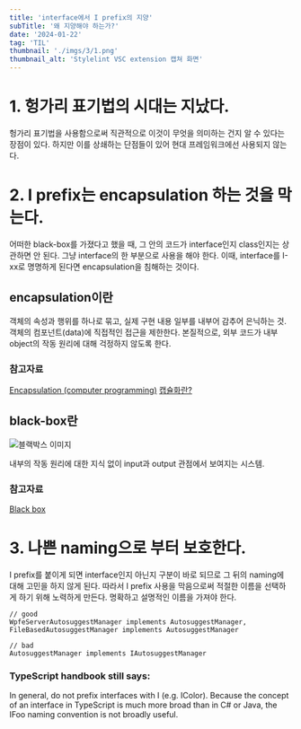 ```yaml
---
title: 'interface에서 I prefix의 지양'
subTitle: '왜 지양해야 하는가?'
date: '2024-01-22'
tag: 'TIL'
thumbnail: './imgs/3/1.png'
thumbnail_alt: 'Stylelint VSC extension 캡쳐 화면'
---
```


# 1. 헝가리 표기법의 시대는 지났다.

헝가리 표기법을 사용함으로써 직관적으로 이것이 무엇을 의미하는 건지 알 수 있다는 장점이 있다.
하지만 이를 상쇄하는 단점들이 있어 현대 프레임워크에선 사용되지 않는다.

# 2. I prefix는 encapsulation 하는 것을 막는다.

어떠한 black-box를 가졌다고 했을 때, 그 안의 코드가 interface인지 class인지는 상관하면 안 된다. 그냥 interface의 한 부분으로 사용을 해야 한다.
이때, interface를 I-xx로 명명하게 된다면 encapsulation을 침해하는 것이다.

## encapsulation이란

객체의 속성과 행위를 하나로 묶고, 실제 구현 내용 일부를 내부어 감추어 은닉하는 것.
객체의 컴포넌트(data)에 직접적인 접근을 제한한다.
본질적으로, 외부 코드가 내부 object의 작동 원리에 대해 걱정하지 않도록 한다.

### 참고자료

[Encapsulation (computer programming)](<https://en.wikipedia.org/wiki/Encapsulation_(computer_programming)>)
[캡슐화란?](https://ko.wikipedia.org/wiki/캡슐화)

## black-box란

![블랙박스 이미지](./imgs/3/2.png)

내부의 작동 원리에 대한 지식 없이 input과 output 관점에서 보여지는 시스템.

### 참고자료

[Black box](https://en.wikipedia.org/wiki/Black_box)

# 3. 나쁜 naming으로 부터 보호한다.

I prefix를 붙이게 되면 interface인지 아닌지 구분이 바로 되므로 그 뒤의 naming에 대해 고민을 하지 않게 된다.
따라서 I prefix 사용을 막음으로써 적절한 이름을 선택하게 하기 위해 노력하게 만든다.
명확하고 설명적인 이름을 가져야 한다.

```tsx
// good
WpfeServerAutosuggestManager implements AutosuggestManager,
FileBasedAutosuggestManager implements AutosuggestManager

// bad
AutosuggestManager implements IAutosuggestManager
```

### TypeScript handbook still says:

In general, do not prefix interfaces with I (e.g. IColor). Because the concept of an interface in TypeScript is much more broad than in C# or Java, the IFoo naming convention is not broadly useful.
